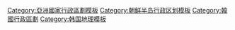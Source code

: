 {{Catnav|頁面分類|人类社会|政治|行政区划|行政区划模板}}
{{Catnav|頁面分類|地理|国家|亚洲国家|大韓民國|韩国模板}}
{{Catnav|頁面分類|地理|国家|亚洲国家|大韓民國|韓國行政區劃}}

{{template category
|description = 本分類收錄[[韓國行政區劃|韓國行政區劃]]相關之導航模板，不應含有任何條目。}}

[[Category:亞洲國家行政區劃模板‎|Category:亞洲國家行政區劃模板‎]]
[[Category:朝鲜半岛行政区划模板|Category:朝鲜半岛行政区划模板]]
[[Category:韓國行政區劃|Category:韓國行政區劃]]
[[Category:韩国地理模板|Category:韩国地理模板]]